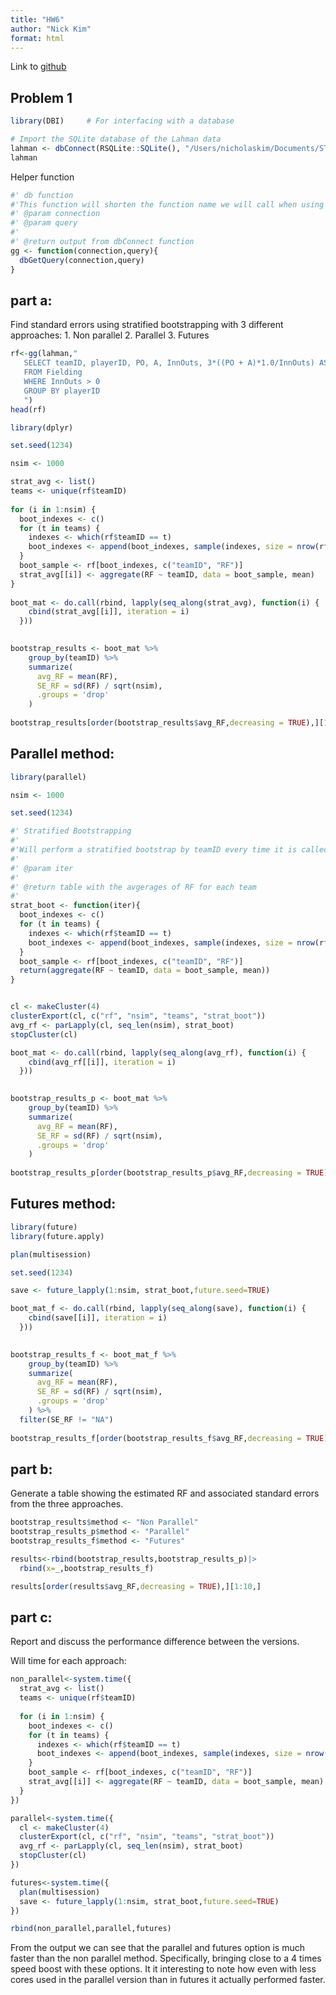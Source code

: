 ```yaml
---
title: "HW6"
author: "Nick Kim"
format: html
---
```


Link to [github]("https://github.com/nick-kimm/STAT-506-Final-HW6.git")

## Problem 1

```r
library(DBI)     # For interfacing with a database

# Import the SQLite database of the Lahman data
lahman <- dbConnect(RSQLite::SQLite(), "/Users/nicholaskim/Documents/STAT 506/HW6/lahman_1871-2022.sqlite")
lahman
```

Helper function
```r
#' db function
#'This function will shorten the function name we will call when using dbConnect for ease of use for the user
#' @param connection 
#' @param query 
#'
#' @return output from dbConnect function
gg <- function(connection,query){
  dbGetQuery(connection,query)
}
```

## part a:

Find standard errors using stratified bootstrapping with 3 different approaches: 
1. Non parallel
2. Parallel
3. Futures
```r
rf<-gg(lahman,"
   SELECT teamID, playerID, PO, A, InnOuts, 3*((PO + A)*1.0/InnOuts) AS RF
   FROM Fielding 
   WHERE InnOuts > 0
   GROUP BY playerID
   ")
head(rf)
```
```r
library(dplyr)
```

```r
set.seed(1234)

nsim <- 1000

strat_avg <- list()
teams <- unique(rf$teamID)
  
for (i in 1:nsim) {
  boot_indexes <- c()
  for (t in teams) {
    indexes <- which(rf$teamID == t)
    boot_indexes <- append(boot_indexes, sample(indexes, size = nrow(rf[rf$teamID == t, ]), replace = TRUE))
  }
  boot_sample <- rf[boot_indexes, c("teamID", "RF")]
  strat_avg[[i]] <- aggregate(RF ~ teamID, data = boot_sample, mean)
}
  
boot_mat <- do.call(rbind, lapply(seq_along(strat_avg), function(i) {
    cbind(strat_avg[[i]], iteration = i)
  }))
  

bootstrap_results <- boot_mat %>%
    group_by(teamID) %>%
    summarize(
      avg_RF = mean(RF),                       
      SE_RF = sd(RF) / sqrt(nsim),            
      .groups = 'drop'
    )
  
bootstrap_results[order(bootstrap_results$avg_RF,decreasing = TRUE),][1:10,]

```

## Parallel method:

```r
library(parallel)

nsim <- 1000

set.seed(1234)

#' Stratified Bootstrapping
#' 
#'Will perform a stratified bootstrap by teamID every time it is called. It'll do so by sampling with replacement the indexes where a teamID is present in the original dataframe (rf) and combining those to form a new dataframe to run analysis on. The function will go one step further and calculate the average RF (Range Factor) for each team in this new dataframe
#'
#' @param iter 
#'
#' @return table with the avgerages of RF for each team
#' 
strat_boot <- function(iter){
  boot_indexes <- c()
  for (t in teams) {
    indexes <- which(rf$teamID == t)
    boot_indexes <- append(boot_indexes, sample(indexes, size = nrow(rf[rf$teamID == t, ]), replace = TRUE))
  }
  boot_sample <- rf[boot_indexes, c("teamID", "RF")]
  return(aggregate(RF ~ teamID, data = boot_sample, mean))
}


cl <- makeCluster(4)
clusterExport(cl, c("rf", "nsim", "teams", "strat_boot"))
avg_rf <- parLapply(cl, seq_len(nsim), strat_boot)
stopCluster(cl)

boot_mat <- do.call(rbind, lapply(seq_along(avg_rf), function(i) {
    cbind(avg_rf[[i]], iteration = i)
  }))
  

bootstrap_results_p <- boot_mat %>%
    group_by(teamID) %>%
    summarize(
      avg_RF = mean(RF),                       
      SE_RF = sd(RF) / sqrt(nsim),            
      .groups = 'drop'
    )
  
bootstrap_results_p[order(bootstrap_results_p$avg_RF,decreasing = TRUE),][1:10,]

```

## Futures method:

```r
library(future)
library(future.apply)

plan(multisession)

set.seed(1234)

save <- future_lapply(1:nsim, strat_boot,future.seed=TRUE)

boot_mat_f <- do.call(rbind, lapply(seq_along(save), function(i) {
    cbind(save[[i]], iteration = i)
  }))
  

bootstrap_results_f <- boot_mat_f %>% 
    group_by(teamID) %>%
    summarize(
      avg_RF = mean(RF),                       
      SE_RF = sd(RF) / sqrt(nsim),            
      .groups = 'drop'
    ) %>% 
  filter(SE_RF != "NA")
  
bootstrap_results_f[order(bootstrap_results_f$avg_RF,decreasing = TRUE),][1:10,]

```

## part b:
Generate a table showing the estimated RF and associated standard errors from the three approaches.

```r
bootstrap_results$method <- "Non Parallel"
bootstrap_results_p$method <- "Parallel"
bootstrap_results_f$method <- "Futures"

results<-rbind(bootstrap_results,bootstrap_results_p)|>
  rbind(x=_,bootstrap_results_f)

results[order(results$avg_RF,decreasing = TRUE),][1:10,]
```


## part c:
Report and discuss the performance difference between the versions.

Will time for each approach:
```r
non_parallel<-system.time({
  strat_avg <- list()
  teams <- unique(rf$teamID)
    
  for (i in 1:nsim) {
    boot_indexes <- c()
    for (t in teams) {
      indexes <- which(rf$teamID == t)
      boot_indexes <- append(boot_indexes, sample(indexes, size = nrow(rf[rf$teamID == t, ]), replace = TRUE))
    }
    boot_sample <- rf[boot_indexes, c("teamID", "RF")]
    strat_avg[[i]] <- aggregate(RF ~ teamID, data = boot_sample, mean)
  }
})

```

```r
parallel<-system.time({
  cl <- makeCluster(4)
  clusterExport(cl, c("rf", "nsim", "teams", "strat_boot"))
  avg_rf <- parLapply(cl, seq_len(nsim), strat_boot)
  stopCluster(cl)
})
```

```r
futures<-system.time({
  plan(multisession)
  save <- future_lapply(1:nsim, strat_boot,future.seed=TRUE)
})
```

```r
rbind(non_parallel,parallel,futures)
```
From the output we can see that the parallel and futures option is much faster than the non parallel method. Specifically, bringing close to a 4 times speed boost with these options. It it interesting to note how even with less cores used in the parallel version than in futures it actually performed faster.  


